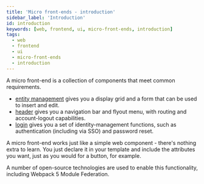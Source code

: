 ```yaml
---
title: 'Micro front-ends - introduction'
sidebar_label: 'Introduction'
id: introduction
keywords: [web, frontend, ui, micro-front-ends, introduction]
tags:
  - web
  - frontend
  - ui
  - micro-front-ends
  - introduction
---
```


A micro front-end is a collection of components that meet common requirements. 

- [entity management](/web/micro-front-ends/foundation-entity-management/) gives you a display grid and a form that can be used to insert and edit. 
- [header](/web/micro-front-ends/foundation-header/) gives you a navigation bar and flyout menu, with routing and account-logout capabilities.
- [login](/web/micro-front-ends/foundation-login/) gives you a set of identity-management functions, such as authentication (including via SSO) and password reset. 

A micro front-end works just like a simple web component - there's nothing extra to learn. You just declare it in your template and include the attributes you want, just as you would for a button, for example.

A number of open-source technologies are used to enable this functionality, including Webpack 5 Module Federation.

